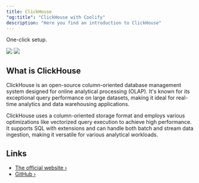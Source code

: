 ```yaml
---
title: ClickHouse
"og:title": "ClickHouse with Coolify"
description: "Here you find an introduction to ClickHouse"
---
```


<Check>One-click setup.</Check>

<img className="block h-32 dark:hidden" src="/images/database-logos/clickhouse.png" />
<img className="hidden h-32 dark:block" style={{ filter: "invert(1)" }} src="/images/database-logos/clickhouse.png" />

## What is ClickHouse

ClickHouse is an open-source column-oriented database management system designed for online analytical processing (OLAP). It's known for its exceptional query performance on large datasets, making it ideal for real-time analytics and data warehousing applications.

ClickHouse uses a column-oriented storage format and employs various optimizations like vectorized query execution to achieve high performance. It supports SQL with extensions and can handle both batch and stream data ingestion, making it versatile for various analytical workloads.

## Links

- [The official website ›](https://clickhouse.com/)
- [GitHub ›](https://github.com/ClickHouse/ClickHouse)